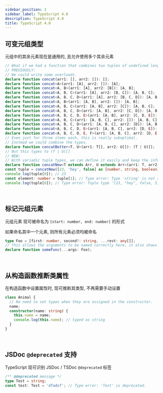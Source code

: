 ```yaml
---
sidebar_position: 2
sidebar_label: TypeScript 4.0
description: TypeScript 4.0
title: TypeScript 4.0
---
```


## 可变元组类型

元组中的其余元素现在是通用的, 且允许使用多个其余元素

```ts
// What if we had a function that combines two tuples of undefined length and types? How can we define the return type?
// PREVIOUSLY:
// We could write some overloads.
declare function concat(arr1: [], arr2: []): [];
declare function concat<A>(arr1: [A], arr2: []): [A];
declare function concat<A, B>(arr1: [A], arr2: [B]): [A, B];
declare function concat<A, B, C>(arr1: [A], arr2: [B, C]): [A, B, C];
declare function concat<A, B, C, D>(arr1: [A], arr2: [B, C, D]): [A, B, C, D];
declare function concat<A, B>(arr1: [A, B], arr2: []): [A, B];
declare function concat<A, B, C>(arr1: [A, B], arr2: [C]): [A, B, C];
declare function concat<A, B, C, D>(arr1: [A, B], arr2: [C, D]): [A, B, C, D];
declare function concat<A, B, C, D, E>(arr1: [A, B], arr2: [C, D, E]): [A, B, C, D, E];
declare function concat<A, B, C>(arr1: [A, B, C], arr2: []): [A, B, C];
declare function concat<A, B, C, D>(arr1: [A, B, C], arr2: [D]): [A, B, C, D];
declare function concat<A, B, C, D, E>(arr1: [A, B, C], arr2: [D, E]): [A, B, C, D, E];
declare function concat<A, B, C, D, E, F>(arr1: [A, B, C], arr2: [D, E, F]): [A, B, C, D, E, F];
// Even just for three items each, this is really suboptimal.
// Instead we could combine the types.
declare function concatBetter<T, U>(arr1: T[], arr2: U[]): (T | U)[];
// But this types to (T | U)[]
// NEW:
// With variadic tuple types, we can define it easily and keep the information about the length.
declare function concatNew<T extends Arr, U extends Arr>(arr1: T, arr2: U): [...T, ...U];
const tuple = concatNew([23, 'hey', false] as [number, string, boolean], [5, 99, 20] as [number, number, number]);
console.log(tuple[0]); // 23
const element: number = tuple[1]; // Type error: Type 'string' is not assignable to type 'number'.
console.log(tuple[6]); // Type error: Tuple type '[23, "hey", false, 5, 99, 20]' of length '6' has no element at index '6'.
```

<br />

## 标记元组元素

元组元素 现可被命名为 `[start: number, end: number]` 的形式

如果命名其中一个元素, 则所有元素必须均被命名

```ts
type Foo = [first: number, second?: string, ...rest: any[]];
// This allows the arguments to be named correctly here, it also shows up in the editor.
declare function someFunc(...args: Foo);
```

<br />

## 从构造函数推断类属性

在构造函数中设置属性时, 现可推断其类型, 不再需要手动设置

```ts
class Animal {
  // No need to set types when they are assigned in the constructor.
  name;
  constructor(name: string) {
    this.name = name;
    console.log(this.name); // typed as string
  }
}
```
<br />

## JSDoc `@deprecated` 支持

TypeScript 现可识别 JSDoc / TSDoc `@deprecated` 标签

```ts
/** @deprecated message */
type Test = string;
const test: Test = 'dfadsf'; // Type error: 'Test' is deprecated.
```
